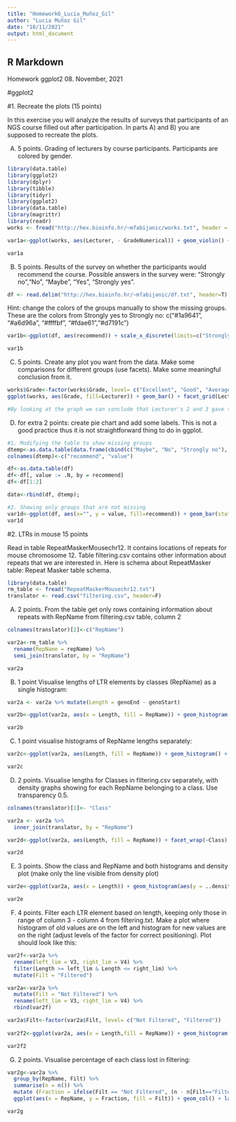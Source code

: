 ```yaml
---
title: "Homework6_Lucía_Muñoz_Gil"
author: "Lucia Muñoz Gil"
date: "10/11/2021"
output: html_document
---
```


## R Markdown
Homework ggplot2
08. November, 2021

#ggplot2

#1. Recreate the plots (15 points)

In this exercise you will analyze the results of surveys that participants of an NGS course filled out after participation. In parts A) and B) you are supposed to recreate the plots. 

A) 5 points. Grading of lecturers by course participants. Participants are colored by gender.

```r
library(data.table)
library(ggplot2)
library(dplyr)
library(tibble)
library(tidyr)
library(ggplot2)
library(data.table)
library(magrittr)
library(readr)
works <- fread("http://hex.bioinfo.hr/~mfabijanic/works.txt", header = T)
```

```r
var1a<-ggplot(works, aes(Lecturer, - GradeNumerical)) + geom_violin() + geom_jitter(aes(color = Gender)) + scale_y_continuous(name = "Grade", breaks = - (1:5), labels = c("Excellent", "Good", "Average", "Below average", "Extremely bad"))

var1a
```

B) 5 points. Results of the survey on whether the participants would recommend the course. Possible answers in the survey were: “Strongly no”,“No”, “Maybe”, “Yes”, “Strongly yes”.

```r
df <- read.delim("http://hex.bioinfo.hr/~mfabijanic/df.txt", header=T)
```
Hint: change the colors of the groups manually to show the missing groups.
These are the colors from Strongly yes to Strongly no: c(“#1a9641”, “#a6d96a”, “#ffffbf”, “#fdae61”,“#d7191c”)

```r
var1b<-ggplot(df, aes(recommend)) + scale_x_discrete(limits=c("Strongly no", "No", "Maybe", "Yes", "Strongly yes")) + geom_bar(color = "black", fill=c("#1a9641","#a6d96a")) + labs(x = "Will you recommend #NGSchool to your friends and colleagues?", y = "Number of people") + theme(axis.title.x = element_text(face = "bold"), axis.title.y = element_text(face = "bold"))

var1b
```

C) 5 points. Create any plot you want from the data. Make some comparisons for different groups (use facets). Make some meaningful conclusion from it.
```r
works$Grade<-factor(works$Grade, level= c("Excellent", "Good", "Average", "Below average", "Extremely bad"))
ggplot(works, aes(Grade, fill=Lecturer)) + geom_bar() + facet_grid(Lecturer~Position) + theme(axis.text.x = element_text(angle = 45, hjust = 1))

#By looking at the graph we can conclude that Lecturer's 2 and 3 gave the best impression to the MSc, PhD and PosDoc participants and that they also agree on which lecturer was the worst, that being Lecturer number 5. We can see that the Industry specialist had a very average impression of all lecturers not grading any lecture nor excellent nor bad or extremely bad. We can conclude that almost every lecturer gave a good performance in except for Lecturer 5 and Lecturer 6 who did not give a bad impression neither an excellent one.
```

D) for extra 2 points: create pie chart and add some labels. This is not a good practice thus it is not straightforward thing to do in ggplot.
```r
#1. Modifying the table to show missing groups
dtemp<-as.data.table(data.frame(cbind(c("Maybe", "No", "Strongly no"), c(0, 0, 0))))
colnames(dtemp)<-c("recommend", "value")

df<-as.data.table(df) 
df<-df[, value := .N, by = recommend]
df<-df[1:2]

data<-rbind(df, dtemp); 

#2. Showing only groups that are not missing
var1d<-ggplot(df, aes(x="", y = value, fill=recommend)) + geom_bar(stat = "identity") + coord_polar("y", start = 0) + theme_void() + geom_text(aes(label = recommend), color = "white")
var1d
```

#2. LTRs in mouse
15 points

Read in table RepeatMaskerMousechr12. It contains locations of repeats for mouse chromosome 12. Table filtering.csv contains other information about repeats that we are interested in. Here is schema about RepeatMasker table: Repeat Masker table schema.
```r
library(data.table)
rm_table <- fread("RepeatMaskerMousechr12.txt")
translator <- read.csv("filtering.csv", header=F)
```

A) 2 points. From the table get only rows containing information about repeats with RepName from filtering.csv table, column 2

```r
colnames(translator)[2]<-c("RepName")

var2a<-rm_table %>%
  rename(RepName = repName) %>%
  semi_join(translator, by = "RepName")

var2a
```

B) 1 point Visualise lengths of LTR elements by classes (RepName) as a single histogram:
```r
var2a <- var2a %>% mutate(Length = genoEnd - genoStart) 

var2b<-ggplot(var2a, aes(x = Length, fill = RepName)) + geom_histogram(position = 'dodge')

var2b
```

C) 1 point visualise histograms of RepName lengths separately:
```r
var2c<-ggplot(var2a, aes(Length, fill = RepName)) + geom_histogram() + facet_wrap(~RepName)

var2c
```

D) 2 points. Visualise lengths for Classes in filtering.csv separately, with density graphs showing for each RepName belonging to a class. Use transparency 0.5.
```r
colnames(translator)[1]<- "Class"

var2a <- var2a %>%
  inner_join(translator, by = "RepName")

var2d<-ggplot(var2a, aes(Length, fill = RepName)) + facet_wrap(~Class) + geom_density(alpha = 0.5)

var2d
```

E) 3 points. Show the class and RepName and both histograms and density plot (make only the line visible from density plot)
```r
var2e<-ggplot(var2a, aes(x = Length)) + geom_histogram(aes(y = ..density.., fill = RepName)) + geom_density() + facet_wrap(~Class + RepName)

var2e
```

F) 4 points. Filter each LTR element based on length, keeping only those in range of column 3 - column 4 from filtering.txt. Make a plot where histogram of old values are on the left and histogram for new values are on the right (adjust levels of the factor for correct positioning). Plot should look like this: 
```r
var2f<-var2a %>%
  rename(left_lim = V3, right_lim = V4) %>%
  filter(Length >= left_lim & Length <= right_lim) %>%
  mutate(Filt = "Filtered")

var2a<-var2a %>%
  mutate(Filt = "Not Filtered") %>%
  rename(left_lim = V3, right_lim = V4) %>%
  rbind(var2f)

var2a$Filt<-factor(var2a$Filt, level= c("Not Filtered", "Filtered"))
  
var2f2<-ggplot(var2a, aes(x = Length,fill = RepName)) + geom_histogram(position = 'identity') + facet_grid(RepName~Filt)

var2f2
```
G) 2 points. Visualise percentage of each class lost in filtering: 
```r
var2g<-var2a %>%
  group_by(RepName, Filt) %>%
  summarise(n = n()) %>%
  mutate (Fraction = ifelse(Filt == "Not Filtered", (n - n[Filt=="Filtered"]) / n, n / n[Filt=="Not Filtered"])) %>%
  ggplot(aes(x = RepName, y = Fraction, fill = Filt)) + geom_col() + labs(x = "Repeat name") + scale_fill_discrete(name = "Tyoe", labels = c("Lost by fitering", "Retained after filtering"))

var2g
```



